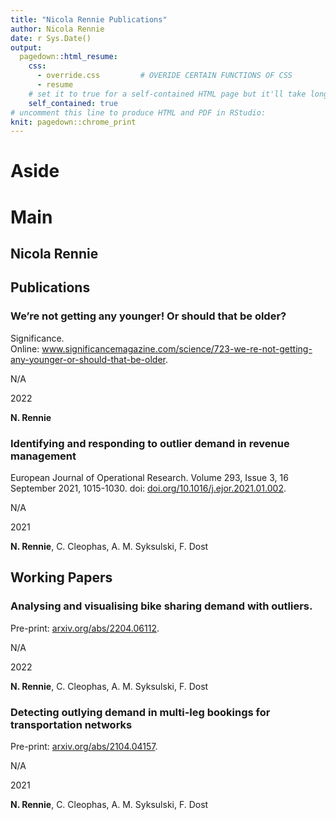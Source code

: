 ```yaml
---
title: "Nicola Rennie Publications"
author: Nicola Rennie
date: r Sys.Date()
output:
  pagedown::html_resume:
    css: 
      - override.css         # OVERIDE CERTAIN FUNCTIONS OF CSS
      - resume 
    # set it to true for a self-contained HTML page but it'll take longer to render
    self_contained: true
# uncomment this line to produce HTML and PDF in RStudio:
knit: pagedown::chrome_print
---
```


Aside
================================================================================



Main
================================================================================

Nicola Rennie {#title}
--------------------------------------------------------------------------------


Publications {data-icon=file}
--------------------------------------------------------------------------------

### We're not getting any younger! Or should that be older?

Significance. <br> Online: [www.significancemagazine.com/science/723-we-re-not-getting-any-younger-or-should-that-be-older](https://www.significancemagazine.com/science/723-we-re-not-getting-any-younger-or-should-that-be-older).

N/A

2022

**N. Rennie**

### Identifying and responding to outlier demand in revenue management

European Journal of Operational Research. Volume 293, Issue 3, 16 September 2021, 1015-1030. doi: [doi.org/10.1016/j.ejor.2021.01.002](https://doi.org/10.1016/j.ejor.2021.01.002).

N/A

2021

**N. Rennie**, C. Cleophas, A. M. Syksulski, F. Dost


Working Papers {data-icon=file}
--------------------------------------------------------------------------------

### Analysing and visualising bike sharing demand with outliers.

Pre-print: [arxiv.org/abs/2204.06112](https://arxiv.org/abs/2204.06112).

N/A

2022

**N. Rennie**, C. Cleophas, A. M. Syksulski, F. Dost


### Detecting outlying demand in multi-leg bookings for transportation networks

Pre-print: [arxiv.org/abs/2104.04157](https://arxiv.org/abs/2104.04157).

N/A

2021

**N. Rennie**, C. Cleophas, A. M. Syksulski, F. Dost

